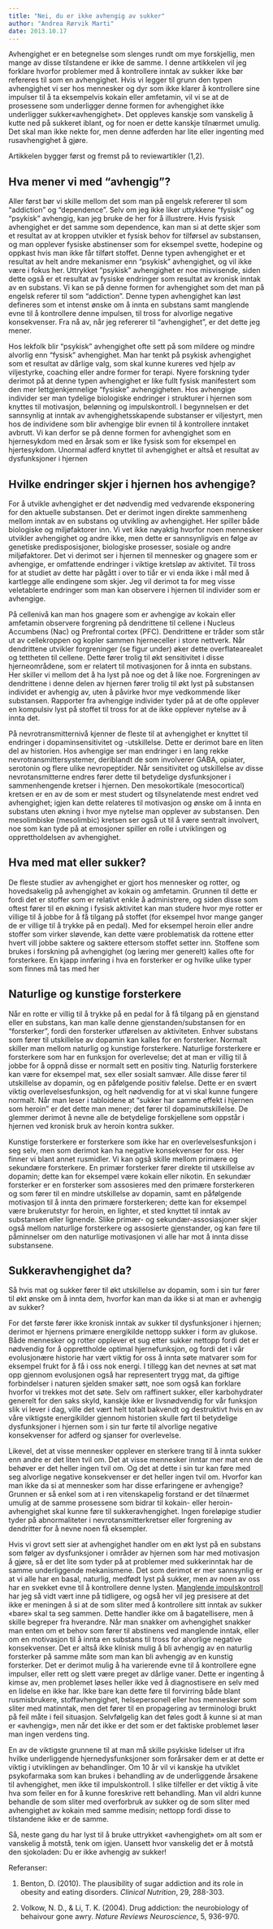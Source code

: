 ```yaml
---
title: "Nei, du er ikke avhengig av sukker"
author: "Andrea Rørvik Marti"
date: 2013.10.17
---
```


Avhengighet er en betegnelse som slenges rundt om mye forskjellig, men mange av disse tilstandene er ikke de samme. I denne artikkelen vil jeg forklare hvorfor problemer med å kontrollere inntak av sukker ikke bør refereres til som en avhengighet. Hvis vi legger til grunn den typen avhengighet vi ser hos mennesker og dyr som ikke klarer å kontrollere sine impulser til å ta eksempelvis kokain eller amfetamin, vil vi se at de prosessene som underligger denne formen for avhengighet ikke underligger sukker«avhengighet». Det oppleves kanskje som vanskelig å kutte ned på sukkeret iblant, og for noen er dette kanskje tilnærmet umulig. Det skal man ikke nekte for, men denne adferden har lite eller ingenting med rusavhengighet å gjøre. 

Artikkelen bygger først og fremst på to reviewartikler (1,2).

## Hva mener vi med "avhengig"?

Aller først bør vi skille mellom det som man på engelsk refererer til som "addiction" og "dependence". Selv om jeg ikke liker uttykkene "fysisk" og "psykisk" avhengig, kan jeg bruke de her for å illustrere. Hvis fysisk avhengighet er det samme som dependence, kan man si at dette skjer som et resultat av at kroppen utvikler et fysisk behov for tilførsel av substansen, og man opplever fysiske abstinenser som for eksempel svette, hodepine og oppkast hvis man ikke får tilført stoffet. Denne typen avhengighet er et resultat av helt andre mekanismer enn "psykisk" avhengighet, og vil ikke være i fokus her. Uttrykket "psykisk" avhengighet er noe misvisende, siden dette også er et resultat av fysiske endringer som resultat av kronisk inntak av en substans. Vi kan se på denne formen for avhengighet som det man på engelsk referer til som "addiction". Denne typen avhengighet kan løst defineres som et intenst ønske om å innta en substans samt manglende evne til å kontrollere denne impulsen, til tross for alvorlige negative konsekvenser. Fra nå av, når jeg refererer til "avhengighet", er det dette jeg mener.

Hos lekfolk blir "psykisk" avhengighet ofte sett på som mildere og mindre alvorlig enn "fysisk" avhengighet. Man har tenkt på psykisk avhengighet som et resultat av dårlige valg, som skal kunne kureres ved hjelp av viljestyrke, coaching eller andre former for terapi. Nyere forskning tyder derimot på at denne typen avhengighet er like fullt fysisk manifestert som den mer lettgjenkjennelige "fysiske" avhengigheten. Hos avhengige individer ser man tydelige biologiske endringer i strukturer i hjernen som knyttes til motivasjon, belønning og impulskontroll. I begynnelsen er det sannsynlig at inntak av avhengighetsskapende substanser er viljestyrt, men hos de individene som blir avhengige blir evnen til å kontrollere inntaket avbrutt. Vi kan derfor se på denne formen for avhengighet som en hjernesykdom med en årsak som er like fysisk som for eksempel en hjertesykdom. Unormal adferd knyttet til avhengighet er altså et resultat av dysfunksjoner i hjernen

## Hvilke endringer skjer i hjernen hos avhengige?

For å utvikle avhengighet er det nødvendig med vedvarende eksponering for den aktuelle substansen. Det er derimot ingen direkte sammenheng mellom inntak av en substans og utvikling av avhengighet. Her spiller både biologiske og miljøfaktorer inn. Vi vet ikke nøyaktig hvorfor noen mennesker utvikler avhengighet og andre ikke, men dette er sannsynligvis en følge av genetiske predisposisjoner, biologiske prosesser, sosiale og andre miljøfaktorer. Det vi derimot ser i hjernen til mennesker og gnagere som er avhengige, er omfattende endringer i viktige kretsløp av aktivitet. Til tross for at studiet av dette har pågått i over to tiår er vi enda ikke i mål med å kartlegge alle endingene som skjer. Jeg vil derimot ta for meg visse veletablerte endringer som man kan observere i hjernen til individer som er avhengige.

På cellenivå kan man hos gnagere som er avhengige av kokain eller amfetamin observere forgrening på dendrittene til cellene i Nucleus Accumbens (Nac) og Prefrontal cortex (PFC). Dendrittene er tråder som står ut av cellekroppen og kopler sammen hjerneceller i store nettverk. Når dendrittene utvikler forgreninger (se figur under) øker dette overflatearealet og tettheten til cellene. Dette fører trolig til økt sensitivitet i disse hjerneområdene, som er relatert til motivasjonen for å innta en substans. Her skiller vi mellom det å ha lyst på noe og det å like noe. Forgreningen av dendrittene i denne delen av hjernen fører trolig til økt lyst på substansen individet er avhengig av, uten å påvirke hvor mye vedkommende liker substansen. Rapporter fra avhengige individer tyder på at de ofte opplever en kompulsiv lyst på stoffet til tross for at de ikke opplever nytelse av å innta det.

På nevrotransmitternivå kjenner de fleste til at avhengighet er knyttet til endringer i dopaminsensitivitet og -utskillelse. Dette er derimot bare en liten del av historien. Hos avhengige ser man endringer i en lang rekke nevrotransmittersystemer, deriblandt de som involverer GABA, opiater, serotonin og flere ulike nevropeptider. Når sensitivitet og utskillelse av disse nevrotansmitterne endres fører dette til betydelige dysfunksjoner i sammenhengende kretser i hjernen. Den mesokortikale (mesocortical) kretsen er en av de som er mest studert og tilsynelatende mest endret ved avhengighet; igjen kan dette relateres til motivasjon og ønske om å innta en substans uten økning i hvor mye nytelse man opplever av substansen. Den mesolimbiske (mesolimbic) kretsen ser også ut til å være sentralt involvert, noe som kan tyde på at emosjoner spiller en rolle i utviklingen og opprettholdelsen av avhengighet.

## Hva med mat eller sukker?

De fleste studier av avhengighet er gjort hos mennesker og rotter, og hovedsakelig på avhengighet av kokain og amfetamin. Grunnen til dette er fordi det er stoffer som er relativt enkle å administrere, og siden disse som oftest fører til en økning i fysisk aktivitet kan man studere hvor mye rotter er villige til å jobbe for å få tilgang på stoffet (for eksempel hvor mange ganger de er villige til å trykke på en pedal). Med for eksempel heroin eller andre stoffer som virker sløvende, kan dette være problematisk da rottene etter hvert vill jobbe saktere og saktere ettersom stoffet setter inn. Stoffene som brukes i forskning på avhengighet (og læring mer generelt) kalles ofte for forsterkere. En kjapp innføring i hva en forsterker er og hvilke ulike typer som finnes må tas med her

## Naturlige og kunstige forsterkere

Når en rotte er villig til å trykke på en pedal for å få tilgang på en gjenstand eller en substans, kan man kalle denne gjenstanden/substansen for en "forsterker", fordi den forsterker utførelsen av aktiviteten. Enhver substans som fører til utskillelse av dopamin kan kalles for en forsterker. Normalt skiller man mellom naturlig og kunstige forsterkere. Naturlige forsterkere er forsterkere som har en funksjon for overlevelse; det at man er villig til å jobbe for å oppnå disse er normalt sett en positiv ting. Naturlig forsterkere kan være for eksempel mat, sex eller sosialt samvær. Alle disse fører til utskillelse av dopamin, og en påfølgende positiv følelse. Dette er en svært viktig overlevelsesfunksjon, og helt nødvendig for at vi skal kunne fungere normalt. Når man leser i tabloidene at "sukker har samme effekt i hjernen som heroin" er det dette man mener; det fører til dopaminutskillelse. De glemmer derimot å nevne alle de betydelige forskjellene som oppstår i hjernen ved kronisk bruk av heroin kontra sukker.

Kunstige forsterkere er forsterkere som ikke har en overlevelsesfunksjon i seg selv, men som derimot kan ha negative konsekvenser for oss. Her finner vi blant annet rusmidler. Vi kan også skille mellom primære og sekundære forsterkere. En primær forsterker fører direkte til utskillelse av dopamin; dette kan for eksempel være kokain eller nikotin. En sekundær forsterker er en forsterker som assosieres med den primære forsterkeren og som fører til en mindre utskillelse av dopamin, samt en påfølgende motivasjon til å innta den primære forsterkeren; dette kan for eksempel være brukerutstyr for heroin, en lighter, et sted knyttet til inntak av substansen eller lignende. Slike primær- og sekundær-assosiasjoner skjer også mellom naturlige forsterkere og assosierte gjenstander, og kan føre til påminnelser om den naturlige motivasjonen vi alle har mot å innta disse substansene.

## Sukkeravhengighet da?

Så hvis mat og sukker fører til økt utskillelse av dopamin, som i sin tur fører til økt ønske om å innta dem, hvorfor kan man da ikke si at man er avhengig av sukker?

For det første fører ikke kronisk inntak av sukker til dysfunksjoner i hjernen; derimot er hjernens primære energikilde nettopp sukker i form av glukose. Både mennesker og rotter opplever et sug etter sukker nettopp fordi det er nødvendig for å opprettholde optimal hjernefunksjon, og fordi det i vår evolusjonære historie har vært viktig for oss å innta søte matvarer som for eksempel frukt for å få i oss nok energi. I tillegg kan det nevnes at søt mat opp gjennom evolusjonen også har representert trygg mat, da giftige forbindelser i naturen sjelden smaker søtt, noe som også kan forklare hvorfor vi trekkes mot det søte. Selv om raffinert sukker, eller karbohydrater generelt for den saks skyld, kanskje ikke er livsnødvendig for vår funksjon slik vi lever i dag, ville det vært helt totalt bakvendt og destruktivt hvis en av våre viktigste energikilder gjennom historien skulle ført til betydelige dysfunksjoner i hjernen som i sin tur førte til alvorlige negative konsekvenser for adferd og sjanser for overlevelse.

Likevel, det at visse mennesker opplever en sterkere trang til å innta sukker enn andre er det liten tvil om. Det at visse mennesker inntar mer mat enn de behøver er det heller ingen tvil om. Og det at dette i sin tur kan føre med seg alvorlige negative konsekvenser er det heller ingen tvil om. Hvorfor kan man ikke da si at mennesker som har disse erfaringene er avhengige? Grunnen er så enkel som at i ren vitenskapelig forstand er det tilnærmet umulig at de samme prosessene som bidrar til kokain- eller heroin-avhengighet skal kunne føre til sukkeravhengighet. Ingen foreløpige studier tyder på abnormaliteter i nevrotansmitterkretser eller forgrening av dendritter for å nevne noen få eksempler.

Hvis vi grovt sett sier at avhengighet handler om en økt lyst på en substans som følger av dysfunksjoner i områder av hjernen som har med motivasjon å gjøre, så er det lite som tyder på at problemer med sukkerinntak har de samme underliggende mekanismene. Det som derimot er mer sannsynlig er at vi alle har en basal, naturlig, medfødt lyst på sukker, men av noen av oss har en svekket evne til å kontrollere denne lysten. [Manglende impulskontroll](http://www.friskogfunksjonell.no/darlig-livsstil-bare-latskap/ "Dårlig livsstil – bare latskap?") har jeg så vidt vært inne på tidligere, og også her vil jeg presisere at det ikke er meningen å si at de som sliter med å kontrollere sitt inntak av sukker «bare» skal ta seg sammen. Dette handler ikke om å bagatellisere, men å skille begreper fra hverandre. Når man snakker om avhengighet snakker man enten om et behov som fører til abstinens ved manglende inntak, eller om en motivasjon til å innta en substans til tross for alvorlige negative konsekvenser. Det er altså ikke klinisk mulig å bli avhengig av en naturlig forsterker på samme måte som man kan bli avhengig av en kunstig forsterker. Det er derimot mulig å ha varierende evne til å kontrollere egne impulser, eller rett og slett være preget av dårlige vaner. Dette er ingenting å kimse av, men problemet løses heller ikke ved å diagnostisere en selv med en lidelse en ikke har. Ikke bare kan dette føre til forvirring både blant rusmisbrukere, stoffavhengighet, helsepersonell eller hos mennesker som sliter med matinntak, men det fører til en propagering av terminologi brukt på feil måte i feil situasjon. Selvfølgelig kan det føles godt å kunne si at man er «avhengig», men når det ikke er det som er det faktiske problemet løser man ingen verdens ting.

En av de viktigste grunnene til at man må skille psykiske lidelser ut ifra hvilke underliggende hjernedysfunksjoner som forårsaker dem er at dette er viktig i utviklingen av behandlinger. Om 10 år vil vi kanskje ha utviklet psykofarmaka som kan brukes i behandling av de underliggende årsakene til avhengighet, men ikke til impulskontroll. I slike tilfeller er det viktig å vite hva som feiler en for å kunne foreskrive rett behandling. Man vil aldri kunne behandle de som sliter med overforbruk av sukker og de som sliter med avhengighet av kokain med samme medisin; nettopp fordi disse to tilstandene ikke er de samme.

Så, neste gang du har lyst til å bruke uttrykket «avhengighet» om alt som er vanskelig å motstå, tenk om igjen. Uansett hvor vanskelig det er å motstå den sjokoladen: Du er ikke avhengig av sukker!

Referanser:

1.  Benton, D. (2010). The plausibility of sugar addiction and its role in obesity and eating disorders. *Clinical Nutrition*, 29, 288-303.

2.  Volkow, N. D., & Li, T. K. (2004). Drug addiction: the neurobiology of behaivour gone awry. *Nature Reviews Neuroscience*, 5, 936-970.
